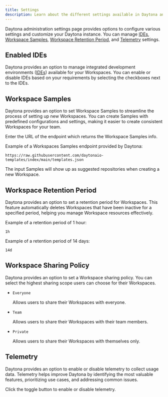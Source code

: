 ```yaml
---
title: Settings
description: Learn about the different settings available in Daytona and how to configure them.
---
```



Daytona administration settings page provides options to configure various settings and customize your Daytona instance. You can manage [IDEs](#enabled-ides), [Workspace Samples](#workspace-samples), [Workspace Retention Period](#workspace-retention-period), and [Telemetry](#telemetry) settings.

## Enabled IDEs

Daytona provides an option to manage integrated development environments ([IDEs](/usage/ide/)) available for your Workspaces. You can enable or disable IDEs based on your requirements by selecting the checkboxes next to the IDEs.

<CardGrid gridNumber={9} mobileGridNumber={2} colsMinWidth='16px' colsMinWidthMobile='98px'>
  <ImageCard icon={VSlogo} link="/usage/ide#vs-code" imageAlt="Visual Studio logo" />
  <ImageCard imageDark={PClogo} link="/usage/ide#jetbrains-pycharm-professional" imageAlt="PyCharm logo" />
  <ImageCard imageDark={IJlogo} link="/usage/ide#jetbrains-intellij-idea-ultimate" imageAlt="IntelliJ logo" />
  <ImageCard imageDark={WSlogo} link="/usage/ide#jetbrains-webstorm" imageAlt="WebStorm logo" />
  <ImageCard imageDark={GOlogo} link="/usage/ide#jetbrains-goland" imageAlt="GoLand logo" />
  <ImageCard imageDark={CLlogo} link="/usage/ide#jetbrains-clion" imageAlt="CLion logo" />
  <ImageCard imageDark={RDlogo} link="/usage/ide#jetbrains-rider" imageAlt="Rider logo" />
  <ImageCard imageDark={RMlogo} link="/usage/ide#jetbrains-rubymine" imageAlt="RubyMine logo"/>
</CardGrid>

## Workspace Samples

Daytona provides an option to set Workspace Samples to streamline the process of setting up new Workspaces. You can create Samples with predefined configurations and settings, making it easier to create consistent Workspaces for your team.

Enter the URL of the endpoint which returns the Workspace Samples info.

Example of a Workspaces Samples endpoint provided by Daytona:

```shell
https://raw.githubusercontent.com/daytonaio-templates/index/main/templates.json
```

The input Samples will show up as suggested repositories when creating a new Workspace.

## Workspace Retention Period

Daytona provides an option to set a retention period for Workspaces. This feature automatically deletes Workspaces that have been inactive for a specified period, helping you manage Workspace resources effectively.

Example of a retention period of 1 hour:

```shell
1h
```

Example of a retention period of 14 days:

```shell
14d
```

## Workspace Sharing Policy

Daytona provides an option to set a Workspace sharing policy. You can select the highest sharing scope users can choose for their Workspaces.

- `Everyone`

  Allows users to share their Workspaces with everyone.

- `Team`

  Allows users to share their Workspaces with their team members.

- `Private`

  Allows users to share their Workspaces with themselves only.

## Telemetry

Daytona provides an option to enable or disable telemetry to collect usage data. Telemetry helps improve Daytona by identifying the most valuable features, prioritizing use cases, and addressing common issues.

Click the toggle button to enable or disable telemetry.